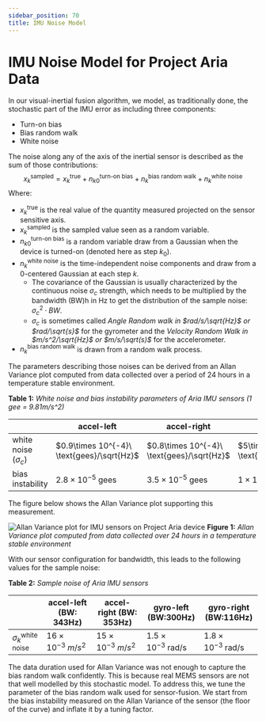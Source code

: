 ```yaml
---
sidebar_position: 70
title: IMU Noise Model
---
```


# IMU Noise Model for Project Aria Data


In our visual-inertial fusion algorithm, we model, as traditionally done, the stochastic part of the IMU error as including three components:
* Turn-on bias
* Bias random walk
* White noise


The noise along any of the axis of the inertial sensor is described as the sum of those contributions:
$$
 x^{\text{sampled}}_k = x^{\text{true}}_k + n^{\text{turn-on bias}}_{k0} + n^{\text{bias random walk}}_k + n^{\text{white noise}}_k
$$
Where:
- $x^{\text{true}}_k$ is the real value of the quantity measured projected on the sensor sensitive axis.
- $x^{\text{sampled}}_k$ is the sampled value seen as a random variable.
- $n^{\text{turn-on bias}}_{k0}$ is a random variable draw from a Gaussian when the device is turned-on (denoted here as step $k_0$).
- $n^{\text{white noise}}_{k}$ is the time-independent noise components and draw from a 0-centered Gaussian at each step $k$.
   - The covariance of the Gaussian is usually characterized by the continuous noise $\sigma_c$ strength, which needs to be multiplied by the bandwidth (BW)h in Hz to get the distribution of the sample noise: $\sigma^2_c \cdot BW$.
   - $\sigma_c$ is sometimes called *Angle Random walk in $rad/s/\sqrt{Hz}$ or $rad/\sqrt{s}$* for the gyrometer and the *Velocity Random Walk in $m/s^2/\sqrt{Hz}$ or $m/s/\sqrt(s)$* for the accelerometer.
- $n^{\text{bias random walk}}_k$ is drawn from a random walk process.

The parameters describing those noises can be derived from an Allan Variance plot computed from data collected over a period of 24 hours in a temperature stable environment.

**Table 1:** *White noise and bias instability parameters of Aria IMU sensors (1 gee = 9.81m/s^2)*

||accel-left | accel-right| gyro-left | gyro-right|
|--|--|--|--|--|
|white noise ($\sigma_c$)|$0.9\times 10^{-4}\ \text{gees}/\sqrt{Hz}$ |$0.8\times 10^{-4}\ \text{gees}/\sqrt{Hz}$|$5\times 10^{-3}\ \text{dps}/\sqrt{Hz}$|$1\times10^{-2}\  \text{dps}/\sqrt{Hz}$|
|bias instability |$2.8\times 10^{-5}\ \text{gees}$|$3.5\times 10^{-5}\ \text{gees}$|$1\times 10^{-3}\ \text{dps}$|$1.3\times10^{-3}\ \text{dps}$|


The figure below shows the Allan Variance plot supporting this measurement.

![Allan Variance plot for IMU sensors on Project Aria device](/img/tech_insights/allanVarianceHighRes.png)
**Figure 1:** *Allan Variance plot computed from data collected over 24 hours in a temperature stable environment*

With our sensor configuration for bandwidth, this leads to the following values for the sample noise:

**Table 2:** *Sample noise of Aria IMU sensors*

||accel-left (BW: 343Hz) | accel-right (BW: 353Hz)| gyro-left (BW:300Hz) | gyro-right (BW:116Hz)|
|--|--|--|--|--|
|$\sigma^{\text{white noise}}_k$|$16\times 10^{-3}\ m/s^2$ |$15\times 10^{-3}\ m/s^2$|$1.5\times10^{-3}\ \text{rad/s}$|$1.8\times10^{-3}\ \text{rad/s}$|

The data duration used for Allan Variance was not enough to capture the bias random walk confidently. This is because real MEMS sensors are not that well modelled by this stochastic model. To address this, we tune the parameter of the bias random walk used for sensor-fusion. We start from the bias instability measured on the Allan Variance of the sensor (the floor of the curve) and inflate it by a tuning factor.
